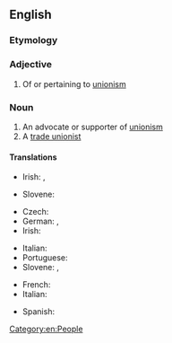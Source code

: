 ==English==

===Etymology===
{{suffix|en|union|ist}}

===Adjective===
{{en-adj}}

# {{lb|en|sometimes|capitalised}} Of or pertaining to [[unionism]]

===Noun===
{{en-noun}}

# An advocate or supporter of [[unionism]]
# A [[trade unionist]]

====Translations====
{{trans-top|advocate or supporter of unionism}}
* Irish: {{t|ga|aontachtaí|m}}, {{t|ga|aondachtóir|m}}
{{trans-mid}}
* Slovene: {{t|sl|unionist|m}}
{{trans-bottom}}

{{trans-top|trade unionist}}
* Czech: {{t|cs|odborář|m}}
* German: {{t+|de|Gewerkschaftler|m}}, {{t+|de|Gewerkschafter|m}}
* Irish: {{t|ga|ceardchumannaí|m}}
{{trans-mid}}
* Italian: {{t|it|operaistico|m}}
* Portuguese: {{t|pt|sindicalista|m|f}}
* Slovene: {{t|sl|sindikalist|m}}, {{t|sl|sindikalistka|f}}
{{trans-bottom}}

{{ttbc-top}}
* French: {{t+check|fr|unioniste|m}}
* Italian: {{t-check|it|unionista|m|f}}
{{trans-mid}}
* Spanish: {{t+check|es|unionista|m|f}}
{{trans-bottom}}

[[Category:en:People]]